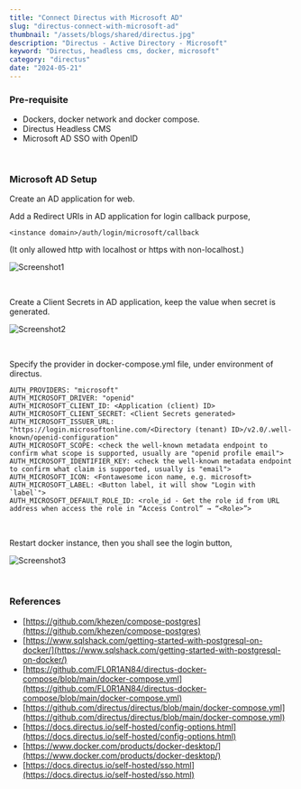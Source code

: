 ```yaml
---
title: "Connect Directus with Microsoft AD"
slug: "directus-connect-with-microsoft-ad"
thumbnail: "/assets/blogs/shared/directus.jpg"
description: "Directus - Active Directory - Microsoft"
keyword: "Directus, headless cms, docker, microsoft"
category: "directus"
date: "2024-05-21"
---
```


### Pre-requisite

- Dockers, docker network and docker compose.
- Directus Headless CMS
- Microsoft AD SSO with OpenID

<br/>

### Microsoft AD Setup

Create an AD application for web.

Add a Redirect URIs in AD application for login callback purpose, 

```<instance domain>/auth/login/microsoft/callback```

(It only allowed http with localhost or https with non-localhost.)

![Screenshot1](/assets/blogs/directus-connect-with-microsoft-ad/screen1.png)

<br/>

Create a Client Secrets in AD application, keep the value when secret is generated.

![Screenshot2](/assets/blogs/directus-connect-with-microsoft-ad/screen2.png)

<br/>

Specify the provider in docker-compose.yml file, under environment of directus.

```
AUTH_PROVIDERS: "microsoft"
AUTH_MICROSOFT_DRIVER: "openid"
AUTH_MICROSOFT_CLIENT_ID: <Application (client) ID>
AUTH_MICROSOFT_CLIENT_SECRET: <Client Secrets generated>
AUTH_MICROSOFT_ISSUER_URL: "https://login.microsoftonline.com/<Directory (tenant) ID>/v2.0/.well-known/openid-configuration"
AUTH_MICROSOFT_SCOPE: <check the well-known metadata endpoint to confirm what scope is supported, usually are "openid profile email">
AUTH_MICROSOFT_IDENTIFIER_KEY: <check the well-known metadata endpoint to confirm what claim is supported, usually is "email">
AUTH_MICROSOFT_ICON: <Fontawesome icon name, e.g. microsoft>
AUTH_MICROSOFT_LABEL: <Button label, it will show "Login with `label`">
AUTH_MICROSOFT_DEFAULT_ROLE_ID: <role_id - Get the role id from URL address when access the role in “Access Control” → “<Role>”>
```

<br/>

Restart docker instance, then you shall see the login button,

![Screenshot3](/assets/blogs/directus-connect-with-microsoft-ad/screen3.png)

<br/>

### References
- [https://github.com/khezen/compose-postgres](https://github.com/khezen/compose-postgres)
- [https://www.sqlshack.com/getting-started-with-postgresql-on-docker/](https://www.sqlshack.com/getting-started-with-postgresql-on-docker/)
- [https://github.com/FL0R1AN84/directus-docker-compose/blob/main/docker-compose.yml](https://github.com/FL0R1AN84/directus-docker-compose/blob/main/docker-compose.yml)
- [https://github.com/directus/directus/blob/main/docker-compose.yml](https://github.com/directus/directus/blob/main/docker-compose.yml)
- [https://docs.directus.io/self-hosted/config-options.html](https://docs.directus.io/self-hosted/config-options.html)
- [https://www.docker.com/products/docker-desktop/](https://www.docker.com/products/docker-desktop/)
- [https://docs.directus.io/self-hosted/sso.html](https://docs.directus.io/self-hosted/sso.html)